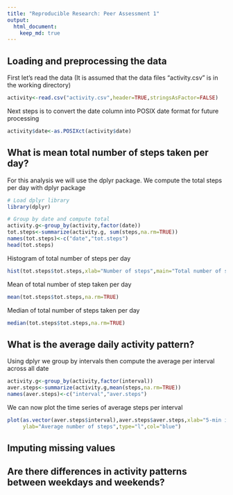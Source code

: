 ```yaml
---
title: "Reproducible Research: Peer Assessment 1"
output: 
  html_document:
    keep_md: true
---
```



## Loading and preprocessing the data

First let's read the data (It is assumed that the data files "activity.csv" is in the working directory)
```r
activity<-read.csv("activity.csv",header=TRUE,stringsAsFactor=FALSE)
```

Next steps is to convert the date column into POSIX date format for future processing
```r
activity$date<-as.POSIXct(activity$date)
```

## What is mean total number of steps taken per day?

For this analysis we will use the dplyr package. We compute the total steps per day with dplyr package
```r
# Load dplyr library
library(dplyr)
```
```r
# Group by date and compute total
activity.g<-group_by(activity,factor(date))
tot.steps<-summarize(activity.g, sum(steps,na.rm=TRUE))
names(tot.steps)<-c("date","tot.steps")
head(tot.steps)
```
Histogram of total number of steps per day
```r
hist(tot.steps$tot.steps,xlab="Number of steps",main="Total number of steps per day")
```
Mean of total number of step taken per day
```r
mean(tot.steps$tot.steps,na.rm=TRUE)
```

Median of total number of steps taken per day
```r
median(tot.steps$tot.steps,na.rm=TRUE)
```

## What is the average daily activity pattern?
Using dplyr we group by intervals then compute the average per interval across all date
```r
activity.g<-group_by(activity,factor(interval))
aver.steps<-summarize(activity.g,mean(steps,na.rm=TRUE))
names(aver.steps)<-c("interval","aver.steps")
```
We can now plot the time series of average steps per interval

```r
plot(as.vector(aver.steps$interval),aver.steps$aver.steps,xlab="5-min intervals",
     ylab="Average number of steps",type="l",col="blue")
```


## Imputing missing values



## Are there differences in activity patterns between weekdays and weekends?
